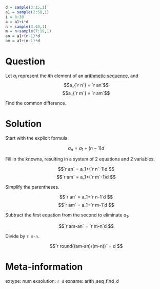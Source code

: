 ```r
d = sample(3:15,1)
a1 = sample(2:50,1)
i = 0:30
a = a1+i*d
n = sample(3:40,1)
m = n+sample(7:19,1)
an = a1+(n-1)*d
am = a1+(m-1)*d
```


Question
========

Let $a_{i}$ represent the $i$th element of an [arithmetic sequence](https://en.wikipedia.org/wiki/Arithmetic_progression){target="_blank"}, and
$$a_{`r n`} = `r an`$$
$$a_{`r m`} = `r am`$$

Find the common difference.


Solution
========

Start with the explicit formula.

$$a_n = a_1 + (n-1)d $$

Fill in the knowns, resulting in a system of 2 equations and 2 variables.

$$`r an` = a_1+(`r n`-1)d $$
$$`r am` = a_1+(`r m`-1)d $$

Simplify the parentheses.

$$`r an` = a_1+`r n-1`d $$
$$`r am` = a_1+`r m-1`d $$

Subtract the first equation from the second to eliminate $a_1$.

$$`r am-an` = `r m-n`d $$

Divide by `r m-n`.

$$`r round((am-an)/(m-n))` = d $$



Meta-information
============
extype: num
exsolution: `r d`
exname: arith_seq_find_d